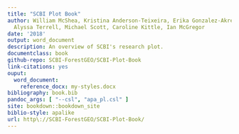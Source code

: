 ```yaml
---
title: "SCBI Plot Book"
author: William McShea, Kristina Anderson-Teixeira, Erika Gonzalez-Akre, Stuart Davies,
  Alyssa Terrell, Michael Scott, Caroline Kittle, Ian McGregor
date: '2018'
output: word_document
description: An overview of SCBI's research plot.
documentclass: book
github-repo: SCBI-ForestGEO/SCBI-Plot-Book
link-citations: yes
ouput:
  word_document:
    reference_docx: my-styles.docx
bibliography: book.bib
pandoc_args: [ "--csl", "apa_pl.csl" ]
site: bookdown::bookdown_site
biblio-style: apalike
url: http\://SCBI-ForestGEO/SCBI-Plot-Book/
---
```

